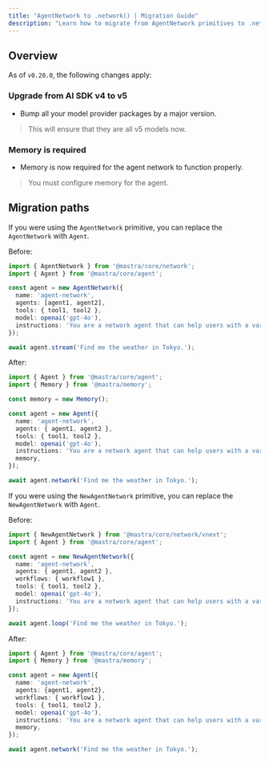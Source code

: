 ```yaml
---
title: "AgentNetwork to .network() | Migration Guide"
description: "Learn how to migrate from AgentNetwork primitives to .network() in Mastra."
---
```


## Overview

As of `v0.20.0`, the following changes apply:

### Upgrade from AI SDK v4 to v5

- Bump all your model provider packages by a major version.

> This will ensure that they are all v5 models now.

### Memory is required

- Memory is now required for the agent network to function properly.

> You must configure memory for the agent.

## Migration paths

If you were using the `AgentNetwork` primitive, you can replace the `AgentNetwork` with `Agent`.

Before:
```typescript
import { AgentNetwork } from '@mastra/core/network';
import { Agent } from '@mastra/core/agent';

const agent = new AgentNetwork({
  name: 'agent-network',
  agents: [agent1, agent2],
  tools: { tool1, tool2 },
  model: openai('gpt-4o'),
  instructions: 'You are a network agent that can help users with a variety of tasks.',
});

await agent.stream('Find me the weather in Tokyo.');
```

After:
```typescript
import { Agent } from '@mastra/core/agent';
import { Memory } from '@mastra/memory';

const memory = new Memory();

const agent = new Agent({
  name: 'agent-network',
  agents: { agent1, agent2 },
  tools: { tool1, tool2 },
  model: openai('gpt-4o'),
  instructions: 'You are a network agent that can help users with a variety of tasks.',
  memory,
});

await agent.network('Find me the weather in Tokyo.');
```

If you were using the `NewAgentNetwork` primitive, you can replace the `NewAgentNetwork` with `Agent`.

Before:
```typescript
import { NewAgentNetwork } from '@mastra/core/network/vnext';
import { Agent } from '@mastra/core/agent';

const agent = new NewAgentNetwork({
  name: 'agent-network',
  agents: { agent1, agent2 },
  workflows: { workflow1 },
  tools: { tool1, tool2 },
  model: openai('gpt-4o'),
  instructions: 'You are a network agent that can help users with a variety of tasks.',
});

await agent.loop('Find me the weather in Tokyo.');
```

After:
```typescript
import { Agent } from '@mastra/core/agent';
import { Memory } from '@mastra/memory';

const agent = new Agent({
  name: 'agent-network',
  agents: {agent1, agent2},
  workflows: { workflow1 },
  tools: { tool1, tool2 },
  model: openai('gpt-4o'),
  instructions: 'You are a network agent that can help users with a variety of tasks.',
  memory,
});

await agent.network('Find me the weather in Tokyo.');
```